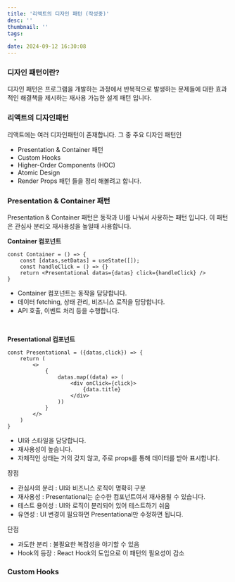 ```yaml
---
title: '리액트의 디자인 패턴 (작성중)'
desc: ''
thumbnail: ''
tags:
  -  
date: 2024-09-12 16:30:08
---
```


### 디자인 패턴이란?
디자인 패턴은 프로그램을 개발하는 과정에서 반복적으로 발생하는 문제들에 대한 효과적인 해결책을 제시하는 재사용 가능한 설계 패턴 입니다.


### 리액트의 디자인패턴
리액트에는 여러 디자인패턴이 존재합니다.
그 중 주요 디자인 패턴인
- Presentation & Container 패턴
- Custom Hooks
- Higher-Order Components (HOC)
- Atomic Design
- Render Props 패턴
들을 정리 해볼려고 합니다.


### Presentation & Container 패턴

Presentation & Container 패턴은 동작과 UI를 나눠서 사용하는 패턴 입니다.
이 패턴은 관심사 분리오 재사용성을 높일때 사용합니다.

**Container 컴포넌트**

```tsx
const Container = () => {
    const [datas,setDatas] = useState([]);
    const handleClick = () => {}
    return <Presentational datas={datas} click={handleClick} />
}
```
- Container 컴포넌트는 동작을 담당합니다.
- 데이터 fetching, 상태 관리, 비즈니스 로직을 담당합니다.
- API 호출, 이벤트 처리 등을 수행합니다.

<br/>

**Presentational 컴포넌트**
```tsx
const Presentational = ({datas,click}) => {
    return (
        <>
            {
                datas.map((data) => (
                    <div onClick={click}>
                        {data.title}
                    </div>
                ))
            }
        </>
    )
}
```
- UI와 스타일을 담당합니다.
- 재사용성이 높습니다.
- 자체적인 상태는 거의 갖지 않고, 주로 props를 통해 데이터를 받아 표시합니다.

장점
- 관심사의 분리 : UI와 비즈니스 로직이 명확히 구분
- 재사용성 : Presentational는 순수한 컴포넌트여서 재사용될 수 있습니다.
- 테스트 용이성 : UI와 로직이 분리되어 있어 테스트하기 쉬움
- 유연성 : UI 변경이 필요하면 Presentational만 수정하면 됩니다.

단점
- 과도한 분리 : 불필요한 복잡성을 야기할 수 있음
- Hook의 등장 : React Hook의 도입으로 이 패턴의 필요성이 감소


### Custom Hooks